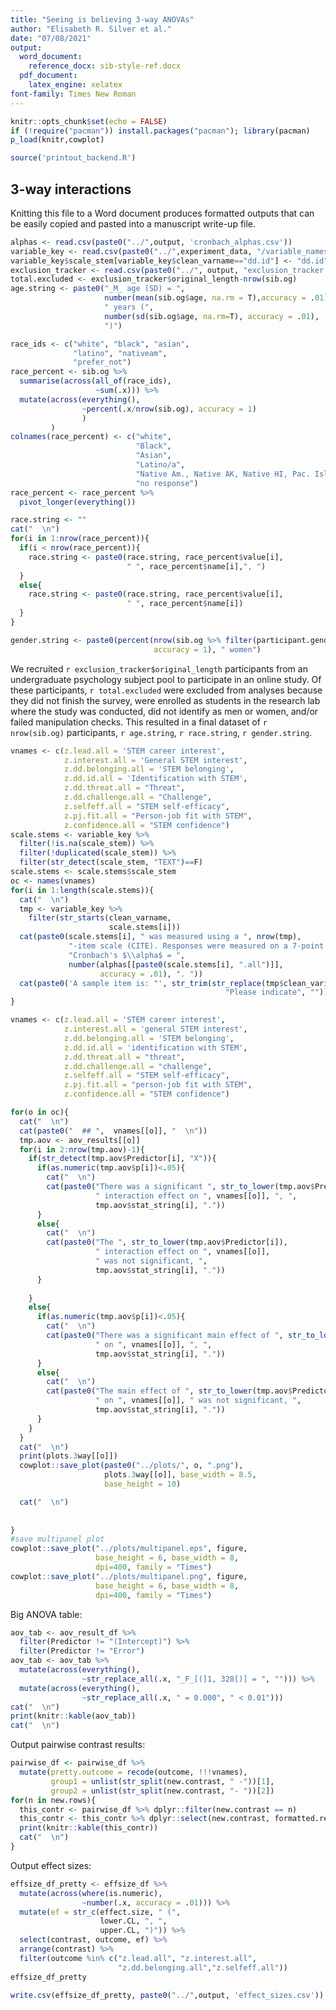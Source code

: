 ```yaml
---
title: "Seeing is believing 3-way ANOVAs"
author: "Elisabeth R. Silver et al."
date: "07/08/2021"
output:
  word_document: 
    reference_docx: sib-style-ref.docx
  pdf_document:
    latex_engine: xelatex
font-family: Times New Roman
---
```


```r
knitr::opts_chunk$set(echo = FALSE)
if (!require("pacman")) install.packages("pacman"); library(pacman)
p_load(knitr,cowplot)
```

```r
source('printout_backend.R')
```


## 3-way interactions

Knitting this file to a Word document produces formatted outputs that can be easily copied and pasted into a manuscript write-up file.

```r
alphas <- read.csv(paste0("../",output, 'cronbach_alphas.csv'))
variable_key <- read.csv(paste0("../",experiment_data, "/variable_names_key.csv"))
variable_key$scale_stem[variable_key$clean_varname=="dd.id"] <- "dd.id"
exclusion_tracker <- read.csv(paste0("../", output, "exclusion_tracker.csv"))
total.excluded <- exclusion_tracker$original_length-nrow(sib.og)
age.string <- paste0("_M_ age (SD) = ", 
                     number(mean(sib.og$age, na.rm = T),accuracy = .01),
                     " years (", 
                     number(sd(sib.og$age, na.rm=T), accuracy = .01),
                     ")")

race_ids <- c("white", "black", "asian",
              "latino", "nativeam",
              "prefer_not")
race_percent <- sib.og %>% 
  summarise(across(all_of(race_ids),
                   ~sum(.x))) %>% 
  mutate(across(everything(),
                ~percent(.x/nrow(sib.og), accuracy = 1)
                )
         ) 
colnames(race_percent) <- c("white", 
                            "Black", 
                            "Asian",
                            "Latino/a", 
                            "Native Am., Native AK, Native HI, Pac. Isl.",
                            "no response")
race_percent <- race_percent %>% 
  pivot_longer(everything())

race.string <- ""
cat("  \n")
for(i in 1:nrow(race_percent)){
  if(i < nrow(race_percent)){
    race.string <- paste0(race.string, race_percent$value[i], 
                          " ", race_percent$name[i],", ")
  }
  else{
    race.string <- paste0(race.string, race_percent$value[i], 
                          " ", race_percent$name[i])
  }
}

gender.string <- paste0(percent(nrow(sib.og %>% filter(participant.gender=="Women"))/nrow(sib.og),
                                accuracy = 1), " women")
```

We recruited `r exclusion_tracker$original_length` participants from an undergraduate psychology subject pool to participate in an online study. Of these participants, `r total.excluded` were excluded from analyses because they did not finish the survey, were enrolled as students in the research lab where the study was conducted, did not identify as men or women, and/or failed manipulation checks. This resulted in a final dataset of `r nrow(sib.og)` participants, `r age.string`, `r race.string`, `r gender.string`.


```r
vnames <- c(z.lead.all = 'STEM career interest',
            z.interest.all = 'General STEM interest',
            z.dd.belonging.all = 'STEM belonging',
            z.dd.id.all = 'Identification with STEM',
            z.dd.threat.all = "Threat",
            z.dd.challenge.all = "Challenge",
            z.selfeff.all = "STEM self-efficacy",
            z.pj.fit.all = "Person-job fit with STEM",
            z.confidence.all = "STEM confidence")
scale.stems <- variable_key %>% 
  filter(!is.na(scale_stem)) %>% 
  filter(!duplicated(scale_stem)) %>% 
  filter(str_detect(scale_stem, "TEXT")==F)
scale.stems <- scale.stems$scale_stem
oc <- names(vnames)
for(i in 1:length(scale.stems)){
  cat("  \n")
  tmp <- variable_key %>% 
    filter(str_starts(clean_varname, 
                      scale.stems[i]))
  cat(paste0(scale.stems[i], " was measured using a ", nrow(tmp), 
             "-item scale (CITE). Responses were measured on a 7-point Likert-type scale (1 = _strongly disagree_, 7 = _strongly agree_, ",
             "Cronbach's $\\alpha$ = ", 
             number(alphas[[paste0(scale.stems[i], ".all")]], 
                    accuracy = .01), ". "))
  cat(paste0('A sample item is: "', str_trim(str_replace(tmp$clean_variable_desc[1],
                                                "Please indicate", "")), '"'))
}
```



```r

vnames <- c(z.lead.all = 'STEM career interest',
            z.interest.all = 'general STEM interest',
            z.dd.belonging.all = 'STEM belonging',
            z.dd.id.all = 'identification with STEM',
            z.dd.threat.all = "threat",
            z.dd.challenge.all = "challenge",
            z.selfeff.all = "STEM self-efficacy",
            z.pj.fit.all = "person-job fit with STEM",
            z.confidence.all = "STEM confidence")

for(o in oc){
  cat("  \n")
  cat(paste0("  ## ",  vnames[[o]], "  \n"))
  tmp.aov <- aov_results[[o]]
  for(i in 2:nrow(tmp.aov)-1){
    if(str_detect(tmp.aov$Predictor[i], "X")){
      if(as.numeric(tmp.aov$p[i])<.05){
        cat("  \n")
        cat(paste0("There was a significant ", str_to_lower(tmp.aov$Predictor[i]),
                   " interaction effect on ", vnames[[o]], ", ",
                   tmp.aov$stat_string[i], "."))
      }
      else{
        cat("  \n")
        cat(paste0("The ", str_to_lower(tmp.aov$Predictor[i]),
                   " interaction effect on ", vnames[[o]], 
                   " was not significant, ",
                   tmp.aov$stat_string[i], "."))
      }
      
    }
    else{
      if(as.numeric(tmp.aov$p[i])<.05){
        cat("  \n")
        cat(paste0("There was a significant main effect of ", str_to_lower(tmp.aov$Predictor[i]),
                   " on ", vnames[[o]], ", ",
                   tmp.aov$stat_string[i], "."))
      }
      else{
        cat("  \n")
        cat(paste0("The main effect of ", str_to_lower(tmp.aov$Predictor[i]),
                   " on ", vnames[[o]], " was not significant, ",
                   tmp.aov$stat_string[i], "."))
      }
    }
  }
  cat("  \n")
  print(plots.3way[[o]])
  cowplot::save_plot(paste0("../plots/", o, ".png"),
                     plots.3way[[o]], base_width = 8.5,
                     base_height = 10)

  cat("  \n")
  
  
}
#save multipanel plot
cowplot::save_plot("../plots/multipanel.eps", figure,
                   base_height = 6, base_width = 8,
                   dpi=400, family = "Times")
cowplot::save_plot("../plots/multipanel.png", figure,
                   base_height = 6, base_width = 8,
                   dpi=400, family = "Times")
```

Big ANOVA table:

```r
aov_tab <- aov_result_df %>% 
  filter(Predictor != "(Intercept)") %>% 
  filter(Predictor != "Error")
aov_tab <- aov_tab %>% 
  mutate(across(everything(),
                ~str_replace_all(.x, "_F_[(]1, 328[)] = ", ""))) %>% 
  mutate(across(everything(),
                ~str_replace_all(.x, " = 0.000", " < 0.01"))) 
cat("  \n")
print(knitr::kable(aov_tab))
cat("  \n")
```


Output pairwise contrast results:

```r
pairwise_df <- pairwise_df %>% 
  mutate(pretty.outcome = recode(outcome, !!!vnames),
         group1 = unlist(str_split(new.contrast, " -"))[1],
         group2 = unlist(str_split(new.contrast, "- "))[2])
for(n in new.rows){
  this_contr <- pairwise_df %>% dplyr::filter(new.contrast == n)
  this_contr <- this_contr %>% dplyr::select(new.contrast, formatted.result, pretty.outcome)
  print(knitr::kable(this_contr))
  cat("  \n")
}

```

Output effect sizes:

```r
effsize_df_pretty <- effsize_df %>% 
  mutate(across(where(is.numeric),
                ~number(.x, accuracy = .01))) %>% 
  mutate(ef = str_c(effect.size, " (", 
                    lower.CL, ", ", 
                    upper.CL, ")")) %>% 
  select(contrast, outcome, ef) %>% 
  arrange(contrast) %>% 
  filter(outcome %in% c("z.lead.all", "z.interest.all",
                        "z.dd.belonging.all","z.selfeff.all"))
effsize_df_pretty
```

```r
write.csv(effsize_df_pretty, paste0("../",output, 'effect_sizes.csv'))
```


